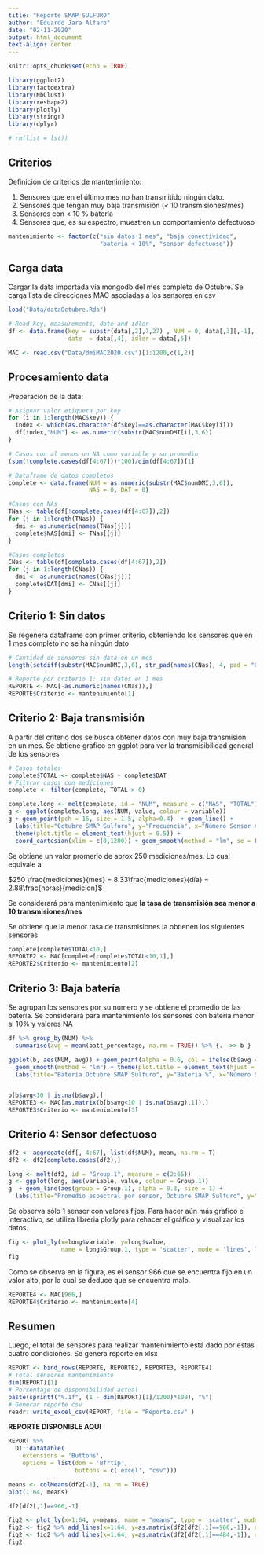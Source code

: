 ```yaml
---
title: "Reporte SMAP SULFURO"
author: "Eduardo Jara Alfaro"
date: "02-11-2020"
output: html_document
text-align: center
---
```


```r
knitr::opts_chunk$set(echo = TRUE)

library(ggplot2)
library(factoextra)
library(NbClust)
library(reshape2)
library(plotly)
library(stringr)
library(dplyr)

# rm(list = ls())
```

## Criterios

Definición de criterios de mantenimiento:

1. Sensores que en el último mes no han transmitido ningún dato.
2. Sensores que tengan muy baja transmisión (< 10 transmisiones/mes)
3. Sensores con < 10 % batería
4. Sensores que, es su espectro, muestren un comportamiento defectuoso

```r
mantenimiento <- factor(c("sin datos 1 mes", "baja conectividad", 
                          "bateria < 10%", "sensor defectuoso"))
```


## Carga data

Cargar la data importada via mongodb del mes completo de Octubre. Se carga lista de direcciones MAC
asociadas a los sensores en csv

```r
load("Data/dataOctubre.Rda")

# Read key, measurements, date and idler 
df <- data.frame(key = substr(data[,2],7,27) , NUM = 0, data[,3][,-1], 
                 date  = data[,4], idler = data[,5])

MAC <- read.csv("Data/dmiMAC2020.csv")[1:1200,c(1,2)]

```

## Procesamiento data

Preparación de la data:

```r

# Asignar valor etiqueta por key
for (i in 1:length(MAC$key)) {
  index <- which(as.character(df$key)==as.character(MAC$key[i]))
  df[index,"NUM"] <- as.numeric(substr(MAC$numDMI[i],3,6))
} 

# Casos con al menos un NA como variable y su promedio 
(sum(!complete.cases(df[4:67]))*100)/dim(df[4:67])[1]

# Dataframe de datos completos
complete <- data.frame(NUM = as.numeric(substr(MAC$numDMI,3,6)), 
                       NAS = 0, DAT = 0)

#Casos con NAs
TNas <- table(df[!complete.cases(df[4:67]),2])
for (j in 1:length(TNas)) {
  dmi <- as.numeric(names(TNas[j]))
  complete$NAS[dmi] <- TNas[[j]]
} 

#Casos completos
CNas <- table(df[complete.cases(df[4:67]),2])
for (j in 1:length(CNas)) {
  dmi <- as.numeric(names(CNas[j]))
  complete$DAT[dmi] <- CNas[[j]]
} 


```

## Criterio 1: Sin datos

Se regenera dataframe con primer criterio, obteniendo los sensores que en 1 mes completo
no se ha ningún dato

```r

# Cantidad de sensores sin data en un mes
length(setdiff(substr(MAC$numDMI,3,6), str_pad(names(CNas), 4, pad = "0")))

# Reporte por criterio 1: sin datos en 1 mes
REPORTE <- MAC[-as.numeric(names(CNas)),]
REPORTE$Criterio <- mantenimiento[1]

```



## Criterio 2: Baja transmisión

A partir del criterio dos se busca obtener datos con muy baja transmisión en un mes. Se obtiene
grafico en ggplot para ver la transmisibilidad general de los sensores
```r

# Casos totales 
complete$TOTAL <- complete$NAS + complete$DAT
# Filtrar casos con mediciones
complete <- filter(complete, TOTAL > 0)

complete.long <- melt(complete, id = "NUM", measure = c("NAS", "TOTAL"))
g <- ggplot(complete.long, aes(NUM, value, colour = variable)) 
g + geom_point(pch = 16, size = 1.5, alpha=0.4)  + geom_line() +
  labs(title="Octubre SMAP Sulfuro", y="Frecuencia", x="Número Sensor AA-") +
  theme(plot.title = element_text(hjust = 0.5)) +
  coord_cartesian(xlim = c(0,1200)) + geom_smooth(method = "lm", se = FALSE)


```

Se obtiene un valor promerio de aprox 250 mediciones/mes. Lo cual equivale a 

$250 \frac{mediciones}{mes} = 8.33\frac{mediciones}{día} =  2.88\frac{horas}{medicion}$

Se considerará para mantenimiento que **la tasa de transmisión sea menor a 10 transmisiones/mes**

Se obtiene que la menor tasa de transmisiones la obtienen los siguientes sensores

```r
complete[complete$TOTAL<10,]
REPORTE2 <- MAC[complete[complete$TOTAL<10,1],]
REPORTE2$Criterio <- mantenimiento[2]
```



## Criterio 3: Baja batería

Se agrupan los sensores por su numero y se obtiene el promedio de las bateria. Se considerará
para mantenimiento los sensores con batería menor al 10% y valores NA


```r

df %>% group_by(NUM) %>% 
  summarise(avg = mean(batt_percentage, na.rm = TRUE)) %>% {. ->> b }

ggplot(b, aes(NUM, avg)) + geom_point(alpha = 0.6, col = ifelse(b$avg < 10,'red','green')) + 
  geom_smooth(method = "lm") + theme(plot.title = element_text(hjust = 0.5)) +
  labs(title="Batería Octubre SMAP Sulfuro", y="Bateria %", x="Número Sensor AA-") 


b[b$avg<10 | is.na(b$avg),]
REPORTE3 <- MAC[as.matrix(b[b$avg<10 | is.na(b$avg),1]),]
REPORTE3$Criterio <- mantenimiento[3]


```


## Criterio 4: Sensor defectuoso

```r

df2 <- aggregate(df[, 4:67], list(df$NUM), mean, na.rm = T)
df2 <- df2[complete.cases(df2),]

long <- melt(df2, id = "Group.1", measure = c(2:65))
g <- ggplot(long, aes(variable, value, colour = Group.1)) 
g  + geom_line(aes(group = Group.1), alpha = 0.3, size = 1) +
  labs(title="Promedio espectral por sensor, Octubre SMAP Sulfuro", y="Frecuencia", x="Número Sensor AA-XXXX", colour = "DMI") + theme(plot.title = element_text(hjust = 0.5), axis.text.x = element_text(angle=90, hjust=1, vjust = 1, size=5)) + scale_color_gradient(low = "blue", high = "lightblue")

```

Se observa sólo 1 sensor con valores fijos. Para hacer aún más grafico e interactivo, se utiliza
libreria plotly para rehacer el gráfico y visualizar los datos.

```r
fig <- plot_ly(x=long$variable, y=long$value, 
               name = long$Group.1, type = 'scatter', mode = 'lines', line = list(width = 1))
fig
```
Como se observa en la figura, es el sensor 966 que se encuentra fijo en un valor alto, por lo cual
se deduce que se encuentra malo.

```r
REPORTE4 <- MAC[966,]
REPORTE4$Criterio <- mantenimiento[4]
```

## Resumen

Luego, el total de sensores para realizar mantenimiento está dado por estas cuatro condiciones. 
Se genera reporte en xlsx

```r
REPORT <- bind_rows(REPORTE, REPORTE2, REPORTE3, REPORTE4)
# Total sensores mantenimiento
dim(REPORT)[1]
# Porcentaje de disponibilidad actual
paste(sprintf("%.1f", (1 - dim(REPORT)[1]/1200)*100), "%")
# Generar reporte csv
readr::write_excel_csv(REPORT, file = "Reporte.csv" )
```


**REPORTE DISPONIBLE AQUI**

```r
REPORT %>%
  DT::datatable(
    extensions = 'Buttons', 
    options = list(dom = 'Bfrtip', 
                   buttons = c('excel', "csv")))
```

```r
means <- colMeans(df2[-1], na.rm = TRUE)
plot(1:64, means)

df2[df2[,1]==966,-1]

fig2 <- plot_ly(x=1:64, y=means, name = "means", type = 'scatter', mode = 'lines', line = list(width = 1))
fig2 <- fig2 %>% add_lines(x=1:64, y=as.matrix(df2[df2[,1]==966,-1]), name = "966",type = 'scatter', mode = 'lines', line = list(width = 1))
fig2 <- fig2 %>% add_lines(x=1:64, y=as.matrix(df2[df2[,1]==484,-1]), name = "484",type = 'scatter', mode = 'lines', line = list(width = 1))
fig2

```
